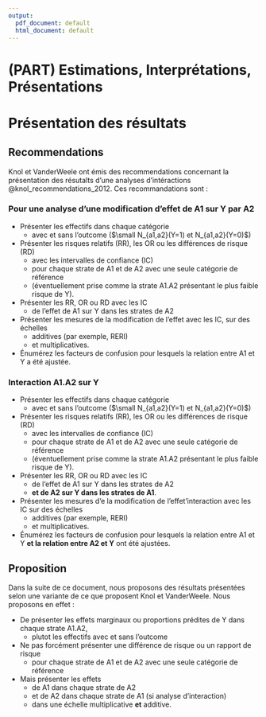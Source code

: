 ```yaml
---
output:
  pdf_document: default
  html_document: default
---
```

# (PART) Estimations, Interprétations, Présentations {-}

# Présentation des résultats

## Recommendations

Knol et VanderWeele ont émis des recommendations concernant la présentation des résutalts d'une analyses d'intéractions @knol_recommendations_2012. Ces recommandations sont : 

### Pour une analyse d'une modification d’effet de A1 sur Y par A2 {-}

-	Présenter les effectifs dans chaque catégorie
    + avec et sans l'outcome ($\small N_{a1,a2}(Y=1) et N_{a1,a2}(Y=0)$)
-	Présenter les risques relatifs (RR), les OR ou les différences de risque (RD) 
    + avec les intervalles de confiance (IC) 
    + pour chaque strate de A1 et de A2 avec une seule catégorie de référence 
    + (éventuellement prise comme la strate A1.A2 présentant le plus faible risque de Y).
-	Présenter les RR, OR ou RD avec les IC 
    + de l'effet de A1 sur Y dans les strates de A2 
-	Présenter les mesures de la modification de l'effet avec les IC, sur des échelles 
    + additives (par exemple, RERI) 
    + et multiplicatives.
-	Énumérez les facteurs de confusion pour lesquels la relation entre A1 et Y a été ajustée. 

### Interaction A1.A2 sur Y {-}

-	Présenter les effectifs dans chaque catégorie
    + avec et sans l'outcome ($\small N_{a1,a2}(Y=1) et N_{a1,a2}(Y=0)$)
-	Présenter les risques relatifs (RR), les OR ou les différences de risque (RD) 
    + avec les intervalles de confiance (IC) 
    + pour chaque strate de A1 et de A2 avec une seule catégorie de référence 
    + (éventuellement prise comme la strate A1.A2 présentant le plus faible risque de Y).
-	Présenter les RR, OR ou RD avec les IC 
    + de l'effet de A1 sur Y dans les strates de A2 
    + **et de A2 sur Y dans les strates de A1**.
-	Présenter les mesures d'e la modification de l'effet'interaction avec les IC sur des échelles
    + additives (par exemple, RERI) 
    + et multiplicatives.
-	Énumérez les facteurs de confusion pour lesquels la relation entre A1 et Y **et la relation entre A2 et Y** ont été ajustées.

## Proposition

Dans la suite de ce document, nous proposons des résultats présentées selon une variante de ce que proposent Knol et VanderWeele. Nous proposons en effet : 

- De présenter les effets marginaux ou proportions prédites de Y dans chaque strate A1.A2, 
    + plutot les effectifs avec et sans l'outcome
- Ne pas forcément présenter une différence de risque ou un rapport de risque 
    + pour chaque strate de A1 et de A2 avec une seule catégorie de référence 
- Mais présenter les effets 
    + de A1 dans chaque strate de A2 
    + et de A2 dans chaque strate de A1 (si analyse d'interaction)
    + dans une échelle multiplicative **et** additive.

